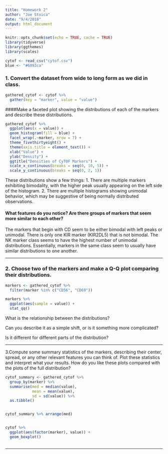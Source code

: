 ```yaml
---
title: "Homework 2"
author: "Joe Stoica"
date: "9/4/2018"
output: html_document
---
```


```r
knitr::opts_chunk$set(echo = TRUE, cache = TRUE)
library(tidyverse)
library(ggthemes)
library(scales)
```

```r
cytof <- read_csv("cytof.csv")
blue <- "#6093ca"
```

### 1. Convert the dataset from wide to long form as we did in class. 

```r
gathered_cytof <- cytof %>% 
  gather(key = "marker", value = "value")
```

####Make a faceted plot showing the distributions of each of the markers and describe these distributions. 

```r
gathered_cytof %>% 
  ggplot(aes(x = value)) + 
  geom_histogram(fill = blue) + 
  facet_wrap(.~marker, nrow = 7) + 
  theme_fivethirtyeight() + 
  theme(axis.title = element_text()) +
  xlab("Value") + 
  ylab("Density") + 
  ggtitle("Densities of CyTOF Markers") + 
  scale_x_continuous(breaks = seq(0, 10, 5)) + 
  scale_y_continuous(breaks = seq(0, 2, 1))
```


These distributions show a few things:
1. There are multiple markers exhibiting bimodality, with the higher peak usually
appearing on the left side of the histogram.
2. There are multiple histograms showing unimodal behavior, which may be suggestive
of being normally distributed observations. 

#### What features do you notice? Are there groups of markers that seem more similar to each other?

The markers that begin with CD seem to be either bimodal with left peaks or unimodal.
There is only one KIR marker (KIR2DL5) that is not bimodal. The NK marker class seems
to have the highest number of unimodal distributions. Essentially, markers in the
same class seem to usually have similar distributions to one another. 

***

### 2. Choose two of the markers and make a Q-Q plot comparing their distributions. 

```r
markers <- gathered_cytof %>% 
  filter(marker %in% c("CD56", "CD69"))

markers %>% 
  ggplot(aes(sample = value)) +
  stat_qq()
```

What is the relationship between the distributions? 

Can you describe it as a simple shift, or is it something more complicated?

Is it different for different parts of the distribution?





*** 

3.Compute some summary statistics of the markers, describing their center, spread, or any
other relevant features you can think of. Plot these statistics and interpret what your results.
How do you like these plots compared with the plots of the full distribution?


```r
cytof_summary <- gathered_cytof %>% 
  group_by(marker) %>% 
  summarise(med = median(value),
            mean = mean(value),
            sd = sd(value)) %>% 
  as.tibble()


cytof_summary %>% arrange(med)


cytof %>% 
  ggplot(aes(factor(marker), value)) + 
  geom_boxplot()
  
```



*** 